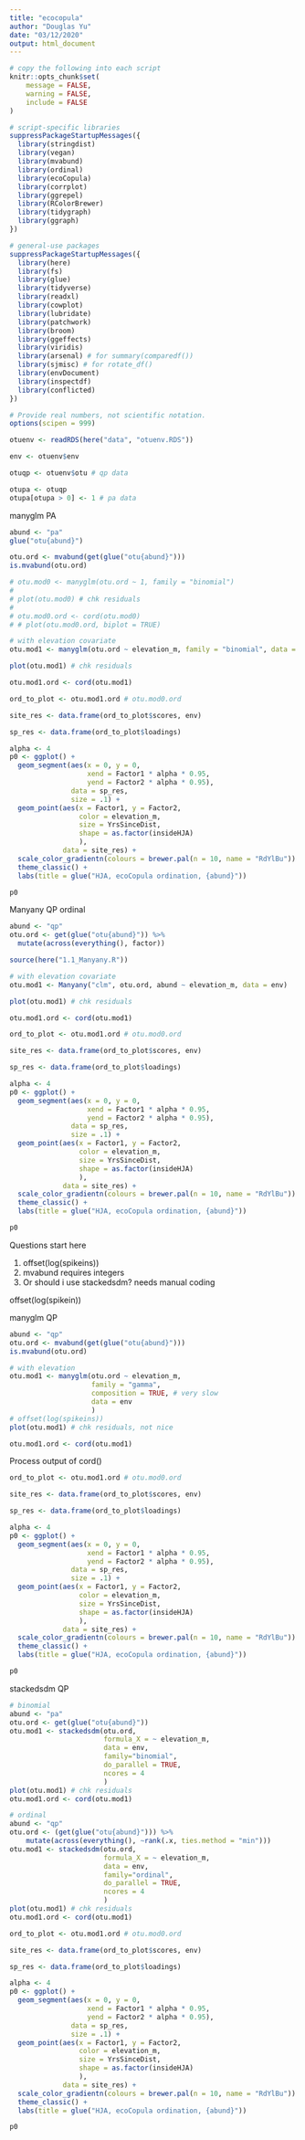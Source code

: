 ```yaml
---
title: "ecocopula"
author: "Douglas Yu"
date: "03/12/2020"
output: html_document
---
```


```r
# copy the following into each script   
knitr::opts_chunk$set(
	message = FALSE,
	warning = FALSE,
	include = FALSE
)

# script-specific libraries
suppressPackageStartupMessages({
  library(stringdist)
  library(vegan)
  library(mvabund)
  library(ordinal)
  library(ecoCopula)
  library(corrplot)
  library(ggrepel)
  library(RColorBrewer)
  library(tidygraph)
  library(ggraph)
})

# general-use packages
suppressPackageStartupMessages({
  library(here)
  library(fs)
  library(glue)
  library(tidyverse)
  library(readxl)
  library(cowplot)
  library(lubridate)
  library(patchwork)
  library(broom)
  library(ggeffects)
  library(viridis)
  library(arsenal) # for summary(comparedf())
  library(sjmisc) # for rotate_df()
  library(envDocument)
  library(inspectdf)
  library(conflicted)
})

# Provide real numbers, not scientific notation.
options(scipen = 999)
```

```r
otuenv <- readRDS(here("data", "otuenv.RDS"))

env <- otuenv$env

otuqp <- otuenv$otu # qp data

otupa <- otuqp
otupa[otupa > 0] <- 1 # pa data
```

manyglm PA
```r
abund <- "pa"
glue("otu{abund}")

otu.ord <- mvabund(get(glue("otu{abund}")))
is.mvabund(otu.ord)

# otu.mod0 <- manyglm(otu.ord ~ 1, family = "binomial")
# 
# plot(otu.mod0) # chk residuals
# 
# otu.mod0.ord <- cord(otu.mod0)
# # plot(otu.mod0.ord, biplot = TRUE)

# with elevation covariate
otu.mod1 <- manyglm(otu.ord ~ elevation_m, family = "binomial", data = env)

plot(otu.mod1) # chk residuals

otu.mod1.ord <- cord(otu.mod1)
```

```r
ord_to_plot <- otu.mod1.ord # otu.mod0.ord

site_res <- data.frame(ord_to_plot$scores, env)

sp_res <- data.frame(ord_to_plot$loadings)
```

```r
alpha <- 4
p0 <- ggplot() + 
  geom_segment(aes(x = 0, y = 0, 
                   xend = Factor1 * alpha * 0.95, 
                   yend = Factor2 * alpha * 0.95), 
               data = sp_res, 
               size = .1) +
  geom_point(aes(x = Factor1, y = Factor2, 
                 color = elevation_m, 
                 size = YrsSinceDist, 
                 shape = as.factor(insideHJA)
                 ), 
             data = site_res) + 
  scale_color_gradientn(colours = brewer.pal(n = 10, name = "RdYlBu")) +
  theme_classic() + 
  labs(title = glue("HJA, ecoCopula ordination, {abund}"))

p0
```

Manyany QP ordinal
```r
abund <- "qp"
otu.ord <- get(glue("otu{abund}")) %>% 
  mutate(across(everything(), factor))

source(here("1.1_Manyany.R"))

# with elevation covariate
otu.mod1 <- Manyany("clm", otu.ord, abund ~ elevation_m, data = env)

plot(otu.mod1) # chk residuals

otu.mod1.ord <- cord(otu.mod1)
```

```r
ord_to_plot <- otu.mod1.ord # otu.mod0.ord

site_res <- data.frame(ord_to_plot$scores, env)

sp_res <- data.frame(ord_to_plot$loadings)
```

```r
alpha <- 4
p0 <- ggplot() + 
  geom_segment(aes(x = 0, y = 0, 
                   xend = Factor1 * alpha * 0.95, 
                   yend = Factor2 * alpha * 0.95), 
               data = sp_res, 
               size = .1) +
  geom_point(aes(x = Factor1, y = Factor2, 
                 color = elevation_m, 
                 size = YrsSinceDist, 
                 shape = as.factor(insideHJA)
                 ), 
             data = site_res) + 
  scale_color_gradientn(colours = brewer.pal(n = 10, name = "RdYlBu")) +
  theme_classic() + 
  labs(title = glue("HJA, ecoCopula ordination, {abund}"))

p0
```



Questions start here

1. offset(log(spikeins))
2. mvabund requires integers
4. Or should i use stackedsdm?  needs manual coding


offset(log(spikein))

manyglm QP 
```r
abund <- "qp"
otu.ord <- mvabund(get(glue("otu{abund}")))
is.mvabund(otu.ord)

# with elevation
otu.mod1 <- manyglm(otu.ord ~ elevation_m, 
                    family = "gamma",
                    composition = TRUE, # very slow
                    data = env
                    )
# offset(log(spikeins))
plot(otu.mod1) # chk residuals, not nice

otu.mod1.ord <- cord(otu.mod1)
```

Process output of cord()
```r
ord_to_plot <- otu.mod1.ord # otu.mod0.ord

site_res <- data.frame(ord_to_plot$scores, env)

sp_res <- data.frame(ord_to_plot$loadings)
```

```r
alpha <- 4
p0 <- ggplot() + 
  geom_segment(aes(x = 0, y = 0, 
                   xend = Factor1 * alpha * 0.95, 
                   yend = Factor2 * alpha * 0.95), 
               data = sp_res, 
               size = .1) +
  geom_point(aes(x = Factor1, y = Factor2, 
                 color = elevation_m, 
                 size = YrsSinceDist, 
                 shape = as.factor(insideHJA)
                 ), 
             data = site_res) + 
  scale_color_gradientn(colours = brewer.pal(n = 10, name = "RdYlBu")) +
  theme_classic() + 
  labs(title = glue("HJA, ecoCopula ordination, {abund}"))

p0
```


stackedsdm QP
```r
# binomial
abund <- "pa"
otu.ord <- get(glue("otu{abund}"))
otu.mod1 <- stackedsdm(otu.ord, 
                       formula_X = ~ elevation_m, 
                       data = env,
                       family="binomial", 
                       do_parallel = TRUE, 
                       ncores = 4
                       )
plot(otu.mod1) # chk residuals
otu.mod1.ord <- cord(otu.mod1)

# ordinal
abund <- "qp"
otu.ord <- (get(glue("otu{abund}"))) %>%
    mutate(across(everything(), ~rank(.x, ties.method = "min")))
otu.mod1 <- stackedsdm(otu.ord, 
                       formula_X = ~ elevation_m, 
                       data = env,
                       family="ordinal", 
                       do_parallel = TRUE, 
                       ncores = 4
                       )
plot(otu.mod1) # chk residuals
otu.mod1.ord <- cord(otu.mod1)
```

```r
ord_to_plot <- otu.mod1.ord # otu.mod0.ord

site_res <- data.frame(ord_to_plot$scores, env)

sp_res <- data.frame(ord_to_plot$loadings)
```

```r
alpha <- 4
p0 <- ggplot() + 
  geom_segment(aes(x = 0, y = 0, 
                   xend = Factor1 * alpha * 0.95, 
                   yend = Factor2 * alpha * 0.95), 
               data = sp_res, 
               size = .1) +
  geom_point(aes(x = Factor1, y = Factor2, 
                 color = elevation_m, 
                 size = YrsSinceDist, 
                 shape = as.factor(insideHJA)
                 ), 
             data = site_res) + 
  scale_color_gradientn(colours = brewer.pal(n = 10, name = "RdYlBu")) +
  theme_classic() + 
  labs(title = glue("HJA, ecoCopula ordination, {abund}"))

p0
```

